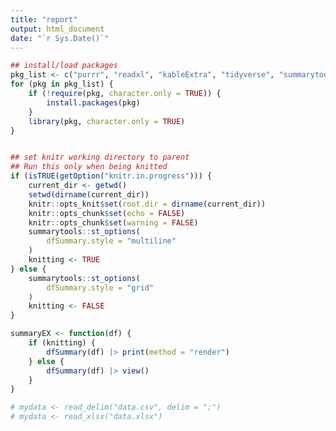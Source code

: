 ```yaml
---
title: "report"
output: html_document
date: "`r Sys.Date()`"
---
```

```r
## install/load packages
pkg_list <- c("purrr", "readxl", "kableExtra", "tidyverse", "summarytools", "gtsummary", "glmnet", "caret", "readr")
for (pkg in pkg_list) {
    if (!require(pkg, character.only = TRUE)) {
        install.packages(pkg)
    }
    library(pkg, character.only = TRUE)
}


## set knitr working directory to parent
## Run this only when being knitted
if (isTRUE(getOption("knitr.in.progress"))) {
    current_dir <- getwd()
    setwd(dirname(current_dir))
    knitr::opts_knit$set(root.dir = dirname(current_dir))
    knitr::opts_chunk$set(echo = FALSE)
    knitr::opts_chunk$set(warning = FALSE)
    summarytools::st_options(
        dfSummary.style = "multiline"
    )
    knitting <- TRUE
} else {
    summarytools::st_options(
        dfSummary.style = "grid"
    )
    knitting <- FALSE
}

```

```r
summaryEX <- function(df) {
    if (knitting) {
        dfSummary(df) |> print(method = "render")
    } else {
        dfSummary(df) |> view()
    }
}
```

```r
# mydata <- read_delim("data.csv", delim = ";")
# mydata <- read_xlsx("data.xlsx")
```
